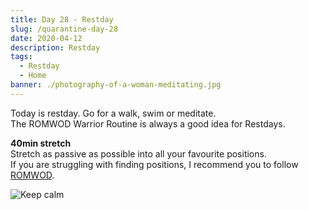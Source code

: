 ```yaml
---
title: Day 28 - Restday
slug: /quarantine-day-28
date: 2020-04-12
description: Restday
tags:
  - Restday
  - Home
banner: ./photography-of-a-woman-meditating.jpg
---
```


Today is restday. Go for a walk, swim or meditate.<br/>
The ROMWOD Warrior Routine is always a good idea for Restdays.

**40min stretch**<br/>
Stretch as passive as possible into all your favourite positions.<br/>
If you are struggling with finding positions, I recommend you to follow [ROMWOD](https://romwod.com/).

![Keep calm](./photography-of-a-woman-meditating.jpg)
